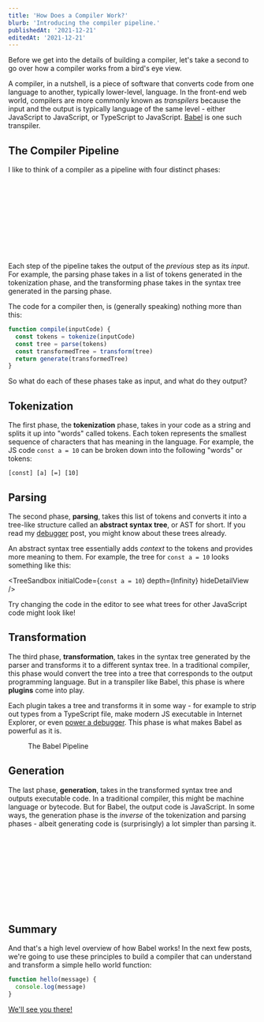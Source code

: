 ```yaml
---
title: 'How Does a Compiler Work?'
blurb: 'Introducing the compiler pipeline.'
publishedAt: '2021-12-21'
editedAt: '2021-12-21'
---
```



<Figure size="xl">
  <PageList />
</Figure>

Before we get into the details of building a compiler, let's take a second to go over how a compiler works from a bird's eye view.

A compiler, in a nutshell, is a piece of software that converts code from one language to another, typically lower-level, language. In the front-end web world, compilers are more commonly known as _transpilers_ because the input and the output is typically language of the same level - either JavaScript to JavaScript, or TypeScript to JavaScript. [Babel](https://babeljs.io/) is one such transpiler.

## The Compiler Pipeline

I like to think of a compiler as a pipeline with four distinct phases:

<Figure size="xl">
  <Svg href="pipeline.svg" />
</Figure>

Each step of the pipeline takes the output of the _previous_ step as its _input_. For example, the parsing phase takes in a list of tokens generated in the tokenization phase, and the transforming phase takes in the syntax tree generated in the parsing phase.

The code for a compiler then, is (generally speaking) nothing more than this:

```ts
function compile(inputCode) {
  const tokens = tokenize(inputCode)
  const tree = parse(tokens)
  const transformedTree = transform(tree)
  return generate(transformedTree)
}
```

So what do each of these phases take as input, and what do they output?

## Tokenization

The first phase, the **tokenization** phase, takes in your code as a string and splits it up into "words" called tokens. Each token represents the smallest sequence of characters that has meaning in the language. For example, the JS code `const a = 10` can be broken down into the following "words" or tokens:

```
[const] [a] [=] [10]
```

## Parsing

The second phase, **parsing**, takes this list of tokens and converts it into a tree-like structure called an **abstract syntax tree**, or AST for short. If you read my [debugger](../debugger) post, you might know about these trees already.

An abstract syntax tree essentially adds _context_ to the tokens and provides more meaning to them. For example, the tree for `const a = 10` looks something like this:

<TreeSandbox initialCode={`const a = 10`} depth={Infinity} hideDetailView />

Try changing the code in the editor to see what trees for other JavaScript code might look like!

## Transformation

The third phase, **transformation**, takes in the syntax tree generated by the parser and transforms it to a different syntax tree. In a traditional compiler, this phase would convert the tree into a tree that corresponds to the output programming language. But in a transpiler like Babel, this phase is where **plugins** come into play.

Each plugin takes a tree and transforms it in some way - for example to strip out types from a TypeScript file, make modern JS executable in Internet Explorer, or even [power a debugger](../debugger). This phase is what makes Babel as powerful as it is.

<Figure size="xl">
  <BabelPipeline />
  <Caption>The Babel Pipeline</Caption>
</Figure>

## Generation

The last phase, **generation**, takes in the transformed syntax tree and outputs executable code. In a traditional compiler, this might be machine language or bytecode. But for Babel, the output code is JavaScript. In some ways, the generation phase is the _inverse_ of the tokenization and parsing phases - albeit generating code is (surprisingly) a lot simpler than parsing it.

<Figure size="xl">
  <Svg href="generate.svg" />
</Figure>

## Summary

And that's a high level overview of how Babel works! In the next few posts, we're going to use these principles to build a compiler that can understand and transform a simple hello world function:

```js
function hello(message) {
  console.log(message)
}
```

[We'll see you there!](./02-the-terrific-tokenizer)
